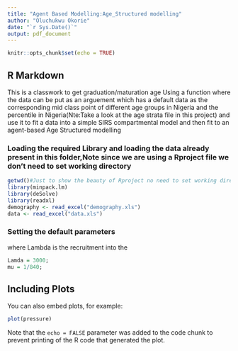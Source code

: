 ```yaml
---
title: "Agent Based Modelling:Age_Structured modelling"
author: "Oluchukwu Okorie"
date: "`r Sys.Date()`"
output: pdf_document
---
```


```r
knitr::opts_chunk$set(echo = TRUE)
```

## R Markdown
This is a classwork to get graduation/maturation age
Using a function where the data can be put as an arguement which has a default data 
as the corresponding mid class point of different age groups in Nigeria and the percentile in Nigeria(Nte:Take a look at the age strata file in this project) and use it to fit  a data into a simple SIRS compartmental model and then fit to an agent-based Age Structured modelling

### Loading the required Library and loading the data already present in this folder,Note since we are using a Rproject file we don't need to set working directory

```r
getwd()#Just to show the beauty of Rproject no need to set working directory
library(minpack.lm)
library(deSolve)
library(readxl)
demography <- read_excel("demography.xls")
data <- read_excel("data.xls")
```
### Setting the default parameters
where Lambda is the recruitment into the 
```r
Lamda = 3000;
mu = 1/840;
```

## Including Plots

You can also embed plots, for example:

```r
plot(pressure)
```

Note that the `echo = FALSE` parameter was added to the code chunk to prevent printing of the R code that generated the plot.
